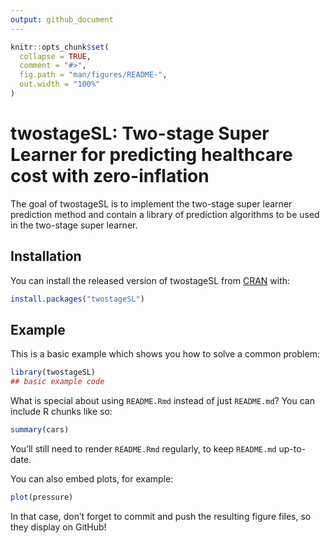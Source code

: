 ```yaml
---
output: github_document
---
```


<!-- README.md is generated from README.Rmd. Please edit that file -->

```r
knitr::opts_chunk$set(
  collapse = TRUE,
  comment = "#>",
  fig.path = "man/figures/README-",
  out.width = "100%"
)
```

# twostageSL: Two-stage Super Learner for predicting healthcare cost with zero-inflation

<!-- badges: start -->
<!-- badges: end -->


The goal of twostageSL is to implement the two-stage super learner prediction method and contain a
    library of prediction algorithms to be used in the two-stage super learner.

## Installation

You can install the released version of twostageSL from [CRAN](https://CRAN.R-project.org) with:

``` r
install.packages("twostageSL")
```

## Example

This is a basic example which shows you how to solve a common problem:

```r
library(twostageSL)
## basic example code
```

What is special about using `README.Rmd` instead of just `README.md`? You can include R chunks like so:

```r
summary(cars)
```

You'll still need to render `README.Rmd` regularly, to keep `README.md` up-to-date.

You can also embed plots, for example:

```r
plot(pressure)
```

In that case, don't forget to commit and push the resulting figure files, so they display on GitHub!
